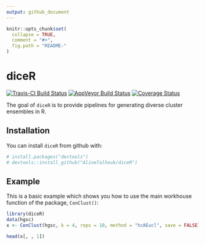 ```yaml
---
output: github_document
---
```


<!-- README.md is generated from README.Rmd. Please edit that file -->

```r
knitr::opts_chunk$set(
  collapse = TRUE,
  comment = "#>",
  fig.path = "README-"
)
```

# diceR

[![Travis-CI Build Status](https://travis-ci.com/AlineTalhouk/diceR.svg?branch=master)](https://travis-ci.com/AlineTalhouk/diceR)
[![AppVeyor Build Status](https://ci.appveyor.com/api/projects/status/github/AlineTalhouk/diceR?branch=master&svg=true)](https://ci.appveyor.com/project/dchiu911/diceR)
[![Coverage Status](https://img.shields.io/codecov/c/github/AlineTalhouk/diceR/master.svg)](https://codecov.io/github/AlineTalhouk/diceR?branch=master)

The goal of `diceR` is to provide pipelines for generating diverse cluster ensembles in R.

## Installation

You can install `diceR` from github with:

```r
# install.packages("devtools")
# devtools::install_github("AlineTalhouk/diceR")
```

## Example

This is a basic example which shows you how to use the main workhouse function of the package, `ConClust()`:

```r
library(diceR)
data(hgsc)
x <- ConClust(hgsc, k = 4, reps = 10, method = "hcAEucl", save = FALSE)
```

```r
head(x[, , 1])
```
